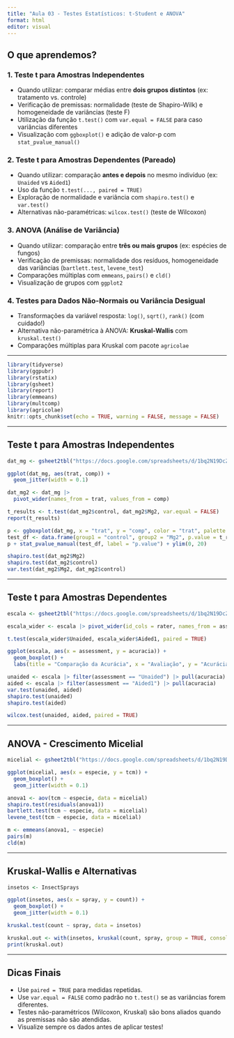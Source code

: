 ```yaml
---
title: "Aula 03 - Testes Estatísticos: t-Student e ANOVA"
format: html
editor: visual
---
```


## O que aprendemos?

### 1. Teste t para Amostras Independentes

-   Quando utilizar: comparar médias entre **dois grupos distintos** (ex: tratamento vs. controle)
-   Verificação de premissas: normalidade (teste de Shapiro-Wilk) e homogeneidade de variâncias (teste F)
-   Utilização da função `t.test()` com `var.equal = FALSE` para caso variâncias diferentes
-   Visualização com `ggboxplot()` e adição de valor-p com `stat_pvalue_manual()`

### 2. Teste t para Amostras Dependentes (Pareado)

-   Quando utilizar: comparação **antes e depois** no mesmo indivíduo (ex: `Unaided` vs `Aided1`)
-   Uso da função `t.test(..., paired = TRUE)`
-   Exploração de normalidade e variância com `shapiro.test()` e `var.test()`
-   Alternativas não-paramétricas: `wilcox.test()` (teste de Wilcoxon)

### 3. ANOVA (Análise de Variância)

-   Quando utilizar: comparação entre **três ou mais grupos** (ex: espécies de fungos)
-   Verificação de premissas: normalidade dos resíduos, homogeneidade das variâncias (`bartlett.test`, `levene_test`)
-   Comparações múltiplas com `emmeans`, `pairs()` e `cld()`
-   Visualização de grupos com `ggplot2`

### 4. Testes para Dados Não-Normais ou Variância Desigual

-   Transformações da variável resposta: `log()`, `sqrt()`, `rank()` (com cuidado!)
-   Alternativa não-paramétrica à ANOVA: **Kruskal-Wallis** com `kruskal.test()`
-   Comparações múltiplas para Kruskal com pacote `agricolae`

------------------------------------------------------------------------

```r
library(tidyverse)
library(ggpubr)
library(rstatix)
library(gsheet)
library(report)
library(emmeans)
library(multcomp)
library(agricolae)
knitr::opts_chunk$set(echo = TRUE, warning = FALSE, message = FALSE)
```

------------------------------------------------------------------------

## Teste t para Amostras Independentes

```r
dat_mg <- gsheet2tbl("https://docs.google.com/spreadsheets/d/1bq2N19DcZdtax2fQW9OHSGMR0X2__Z9T/edit?gid=983033137")

ggplot(dat_mg, aes(trat, comp)) +
  geom_jitter(width = 0.1)

dat_mg2 <- dat_mg |>
  pivot_wider(names_from = trat, values_from = comp)

t_results <- t.test(dat_mg2$control, dat_mg2$Mg2, var.equal = FALSE)
report(t_results)

p <- ggboxplot(dat_mg, x = "trat", y = "comp", color = "trat", palette = "jco")
test_df <- data.frame(group1 = "control", group2 = "Mg2", p.value = t_results$p.value, y.position = 18)
p + stat_pvalue_manual(test_df, label = "p.value") + ylim(0, 20)

shapiro.test(dat_mg2$Mg2)
shapiro.test(dat_mg2$control)
var.test(dat_mg2$Mg2, dat_mg2$control)
```

------------------------------------------------------------------------

## Teste t para Amostras Dependentes

```r
escala <- gsheet2tbl("https://docs.google.com/spreadsheets/d/1bq2N19DcZdtax2fQW9OHSGMR0X2__Z9T/edit?gid=1729131173")

escala_wider <- escala |> pivot_wider(id_cols = rater, names_from = assessment, values_from = acuracia)

t.test(escala_wider$Unaided, escala_wider$Aided1, paired = TRUE)

ggplot(escala, aes(x = assessment, y = acuracia)) +
  geom_boxplot() +
  labs(title = "Comparação da Acurácia", x = "Avaliação", y = "Acurácia")

unaided <- escala |> filter(assessment == "Unaided") |> pull(acuracia)
aided <- escala |> filter(assessment == "Aided1") |> pull(acuracia)
var.test(unaided, aided)
shapiro.test(unaided)
shapiro.test(aided)

wilcox.test(unaided, aided, paired = TRUE)
```

------------------------------------------------------------------------

## ANOVA - Crescimento Micelial

```r
micelial <- gsheet2tbl("https://docs.google.com/spreadsheets/d/1bq2N19DcZdtax2fQW9OHSGMR0X2__Z9T/edit?gid=959387827")

ggplot(micelial, aes(x = especie, y = tcm)) +
  geom_boxplot() +
  geom_jitter(width = 0.1)

anova1 <- aov(tcm ~ especie, data = micelial)
shapiro.test(residuals(anova1))
bartlett.test(tcm ~ especie, data = micelial)
levene_test(tcm ~ especie, data = micelial)

m <- emmeans(anova1, ~ especie)
pairs(m)
cld(m)
```

------------------------------------------------------------------------

## Kruskal-Wallis e Alternativas

```r
insetos <- InsectSprays

ggplot(insetos, aes(x = spray, y = count)) +
  geom_boxplot() +
  geom_jitter(width = 0.1)

kruskal.test(count ~ spray, data = insetos)

kruskal.out <- with(insetos, kruskal(count, spray, group = TRUE, console = TRUE))
print(kruskal.out)
```

------------------------------------------------------------------------

## Dicas Finais

-   Use `paired = TRUE` para medidas repetidas.
-   Use `var.equal = FALSE` como padrão no `t.test()` se as variâncias forem diferentes.
-   Testes não-paramétricos (Wilcoxon, Kruskal) são bons aliados quando as premissas não são atendidas.
-   Visualize sempre os dados antes de aplicar testes!
